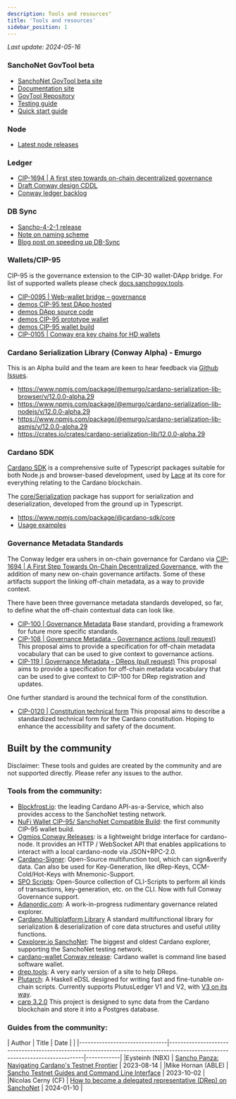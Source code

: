 ```yaml
---
description: Tools and resources"
title: 'Tools and resources'
sidebar_position: 1
---
```


*Last update: 2024-05-16*

### SanchoNet GovTool beta

* [SanchoNet GovTool beta site](https://sanchogov.tools)
* [Documentation site](https://docs.sanchogov.tools/)
* [GovTool Repository](https://github.com/IntersectMBO/govtool)
* [Testing guide](https://docs.sanchogov.tools/about/sanchonet-govtool-testing)
* [Quick start guide](https://docs.sanchogov.tools/about/sanchonet-govtool-testing)

### Node

* [Latest node releases](https://github.com/IntersectMBO/cardano-node/releases)

### Ledger

* [CIP-1694 | A first step towards on-chain decentralized governance](https://github.com/cardano-foundation/CIPs/blob/master/CIP-1694/README.md)
* [Draft Conway design CDDL](https://github.com/IntersectMBO/cardano-ledger/blob/master/eras/conway/impl/cddl-files/conway.cddl)
* [Conway ledger backlog](https://github.com/IntersectMBO/cardano-ledger/issues?q=is%3Aissue+is%3Aopen+label%3Aconway)

### DB Sync

* [Sancho-4-2-1 release](https://github.com/IntersectMBO/cardano-db-sync/releases/tag/sancho-4-2-1)
* [Note on naming scheme](https://gist.github.com/kderme/2ab2f79fcdc159be3465bae9b7df78e7)
* [Blog post on speeding up DB-Sync](https://github.com/IntersectMBO/cardano-db-sync/blob/blog/blog/blog.pdf)

### Wallets/CIP-95

CIP-95 is the governance extension to the CIP-30 wallet-DApp bridge.
For list of supported wallets please check [docs.sanchogov.tools](https://docs.sanchogov.tools/how-to-use-the-govtool/getting-started/get-a-compatible-wallet).

* [CIP-0095 | Web-wallet bridge – governance](https://github.com/cardano-foundation/CIPs/blob/master/CIP-0095/README.md)
* [demos CIP-95 test DApp hosted](https://ryun1.github.io/cip95-cardano-wallet-connector/)
* [demos DApp source code](https://github.com/Ryun1/cip95-cardano-wallet-connector)
* [demos CIP-95 prototype wallet](https://github.com/Ryun1/cip95-demos-wallet)
* [demos CIP-95 wallet build](https://drive.google.com/file/d/1751xFA1TSN7taNs2blTMeFwE6-xL3wKt/)
* [CIP-0105 | Conway era key chains for HD wallets](https://github.com/cardano-foundation/CIPs/blob/master/CIP-0105/README.md)

### Cardano Serialization Library (Conway Alpha) - Emurgo

This is an Alpha build and the team are keen to hear feedback via [Github Issues](https://github.com/Emurgo/cardano-serialization-lib/issues).
* https://www.npmjs.com/package/@emurgo/cardano-serialization-lib-browser/v/12.0.0-alpha.29
* https://www.npmjs.com/package/@emurgo/cardano-serialization-lib-nodejs/v/12.0.0-alpha.29
* https://www.npmjs.com/package/@emurgo/cardano-serialization-lib-asmjs/v/12.0.0-alpha.29
* https://crates.io/crates/cardano-serialization-lib/12.0.0-alpha.29

### Cardano SDK

[Cardano SDK](https://github.com/input-output-hk/cardano-js-sdk) is a comprehensive suite of Typescript packages suitable for both Node.js and browser-based development,
used by [Lace](https://www.lace.io) at its core for everything relating to the Cardano blockchain.

The [core/Serialization](https://github.com/input-output-hk/cardano-js-sdk/tree/master/packages/core/src/Serialization) package has support for serialization and deserialization,
developed from the ground up in Typescript.
* https://www.npmjs.com/package/@cardano-sdk/core
* [Usage examples](https://github.com/input-output-hk/cardano-js-sdk/tree/master/packages/core/test/Serialization)

### Governance Metadata Standards

The Conway ledger era ushers in on-chain governance for Cardano via [CIP-1694 | A First Step Towards On-Chain Decentralized Governance](https://github.com/cardano-foundation/CIPs/blob/master/CIP-1694/README.md), with the addition of many new on-chain governance artifacts.
Some of these artifacts support the linking off-chain metadata, as a way to provide context.

There have been three governance metadata standards developed, so far, to define what the off-chain contextual data can look like.

* [CIP-100 | Governance Metadata](https://github.com/cardano-foundation/CIPs/tree/master/CIP-0100) Base standard, providing a framework for future more specific standards.
* [CIP-108 | Governance Metadata - Governance actions (pull request)](https://github.com/cardano-foundation/CIPs/pull/632) This proposal aims to provide a specification for off-chain metadata vocabulary that can be used to give context to governance actions.
* [CIP-119 | Governance Metadata - DReps (pull request)](https://github.com/cardano-foundation/CIPs/pull/788) This proposal aims to provide a specification for off-chain metadata vocabulary that can be used to give context to CIP-100 for DRep registration and updates.

One further standard is around the technical form of the constitution.

* [CIP-0120 | Constitution technical form](https://github.com/cardano-foundation/CIPs/pull/796) This proposal aims to describe a standardized technical form for the Cardano constitution. Hoping to enhance the accessibility and safety of the document.

## Built by the community

Disclaimer: These tools and guides are created by the community and are not supported directly. Please refer any issues to the author.

### Tools from the community:

* [Blockfrost.io](https://blockfrost.io): the leading Cardano API-as-a-Service, which also provides access to the SanchoNet testing network.
* [NuFi Wallet CIP-95/ SanchoNet Compatible Build](https://assets.nu.fi/extension/sanchonet/nufi-cwe-sanchonet-latest.zip): the first community CIP-95 wallet build.
* [Ogmios Conway Releases](https://github.com/CardanoSolutions/ogmios/releases): is a lightweight bridge interface for cardano-node. It provides an HTTP / WebSocket API that enables applications to interact with a local cardano-node via JSON+RPC-2.0.
* [Cardano-Signer](https://github.com/gitmachtl/cardano-signer): Open-Source multifunction tool, which can sign&verify data. Can also be used for Key-Generation, like dRep-Keys, CCM-Cold/Hot-Keys with Mnemonic-Support.
* [SPO Scripts](https://github.com/gitmachtl/scripts): Open-Source collection of CLI-Scripts to perform all kinds of transactions, key-generation, etc. on the CLI. Now with full Conway Governance support.
* [Adanordic.com](https://adanordic.com): A work-in-progress rudimentary governance related explorer.
* [Cardano Multiplatform Library](https://github.com/dcSpark/cardano-multiplatform-lib/releases/tag/5.0.0) A standard multifunctional library for serialization & deserialization of core data structures and useful utility functions.
* [Cexplorer.io SanchoNet](https://sancho.cexplorer.io/): The biggest and oldest Cardano explorer, supporting the SanchoNet testing network.
* [cardano-wallet Conway release](https://github.com/cardano-foundation/cardano-wallet/releases/tag/v2024-03-01): Cardano wallet is command line based software wallet.
* [drep.tools](https://drep.tools/): A very early version of a site to help DReps.
* [Plutarch](https://github.com/Plutonomicon/plutarch-plutus): A Haskell eDSL designed for writing fast and fine-tunable on-chain scripts. Currently supports PlutusLedger V1 and V2, with [V3 on its way](https://github.com/Plutonomicon/plutarch-plutus/issues/655).
* [carp 3.2.0](https://github.com/dcSpark/carp/releases/tag/3.2.0) This project is designed to sync data from the Cardano blockchain and store it into a Postgres database.

### Guides from the community:

| Author                        | Title                                                                                                                        | Date       |                                                                                                                                                                      |
|-------------------------------|------------------------------------------------------------------------------------------------------------------------------|------------|
|Eysteinh (NBX)                 | [Sancho Panza: Navigating Cardano's Testnet Frontier](https://www.youtube.com/watch?v=9CR8c9ZIVEE)                           | 2023-08-14 |
|Mike Hornan (ABLE)             | [Sancho Testnet Guides and Command Line Interface](https://www.youtube.com/playlist?list=PLWYf5eQbRdbWa5n21tyy8xWpTS6zjm3Mj) | 2023-10-02 |
|Nicolas Cerny (CF)             | [How to become a delegated representative (DRep) on SanchoNet](https://youtu.be/frkgK1VGhZU?si=-i1zird99sNdnDKq)             | 2024-01-10 |
